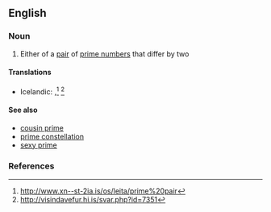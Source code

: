 ==English==

===Noun===
{{wikipedia}}
{{en-noun|sg=[[twin]] [[prime]]}}

# {{mathematics}} Either of a [[pair]] of [[prime number]]s that differ by two

====Translations====
{{trans-top|either of a pair of prime numbers that differ by two}}
* Icelandic: {{t|is|frumtalnatvíburi|m}},<ref>http://www.xn--st-2ia.is/os/leita/prime%20pair</ref> {{t|is|tvíburafrumtala|f}}<ref>http://visindavefur.hi.is/svar.php?id=7351</ref>
{{trans-mid}}
{{trans-bottom}}

====See also====
*[[cousin prime]]
*[[prime constellation]]
*[[sexy prime]]

===References===
<references/>